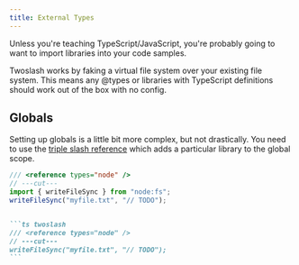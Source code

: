 ```yaml
---
title: External Types
---
```



Unless you're teaching TypeScript/JavaScript, you're probably going to want to import libraries into your code samples.

Twoslash works by faking a virtual file system over your existing file system. This means any @types or libraries with TypeScript definitions should work out of the box with no config.

## Globals

Setting up globals is a little bit more complex, but not drastically. You need to use the [triple slash reference](https://www.typescriptlang.org/docs/handbook/triple-slash-directives.html#-reference-types-) which adds a particular library to the global scope.

<Tabs>

<TabItem label="Output">

```ts twoslash
/// <reference types="node" />
// ---cut---
import { writeFileSync } from "node:fs";
writeFileSync("myfile.txt", "// TODO");
```

</TabItem>

<TabItem label='Markdown'>

``````md

```ts twoslash
/// <reference types="node" />
// ---cut---
writeFileSync("myfile.txt", "// TODO");
```

``````

</TabItem>

</Tabs>
